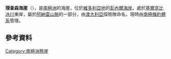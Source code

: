 {{coord|70|47|S|166|20|E|display=title}}

'''理查森海崖'''（{{lang-en|Richardson Bluff}}），是[[南極洲|南極洲]]的海崖，位於[[維多利亞地|維多利亞地]]的[[彭內爾海岸|彭內爾海岸]]，處於[[基爾克比冰川|基爾克比冰川]]東岸，屬於[[阿納雷山脈|阿納雷山脈]]的一部分，由[[澳大利亞|澳大利亞]]探險隊命名，現時由[[南極條約體系|南極條約體系]]管理。

==參考資料== 
{{usgs-gazetteer}}

[[Category:南極洲懸崖|Category:南極洲懸崖]]


{{Antarctica-geo-stub}}